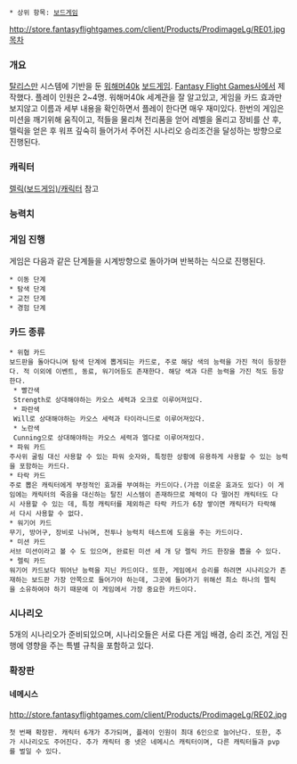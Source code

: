  * 상위 항목: [[보드게임]]
http://store.fantasyflightgames.com/client/Products/ProdimageLg/RE01.jpg
[[목차]]
=== 개요 ===
[[탈리스만]] 시스템에 기반을 둔 [[워해머40k]] [[보드게임]]. [[Fantasy Flight Games]]사에서 제작했다. 플레이 인원은 2~4명.
워해머40k 세계관을 잘 알고있고, 게임을 카드 효과만 보지않고 이름과 세부 내용을 확인하면서 플레이 한다면 매우 재미있다.
한번의 게임은 미션을 깨기위해 움직이고, 적들을 물리쳐 전리품을 얻어 레벨을 올리고 장비를 산 후, 렐릭을 얻은 후 워프 깊숙히 들어가서 주어진 시나리오 승리조건을 달성하는 방향으로 진행된다.
=== 캐릭터 ===
[[렐릭(보드게임)/캐릭터]] 참고
=== 능력치 ===
=== 게임 진행 ===
게임은 다음과 같은 단계들을 시계방향으로 돌아가며 반복하는 식으로 진행된다.
 * 이동 단계
 * 탐색 단계
 * 교전 단계
 * 경험 단계
=== 카드 종류 ===
 * 위협 카드
 보드판을 돌아다니며 탐색 단계에 뽑게되는 카드로, 주로 해당 색의 능력을 가진 적이 등장한다. 적 이외에 이벤트, 동료, 워기어등도 존재한다. 해당 색과 다른 능력을 가진 적도 등장한다.
  * 빨간색
  Strength로 상대해야하는 카오스 세력과 오크로 이루어져있다.
  * 파란색
  Will로 상대해야하는 카오스 세력과 타이라니드로 이루어져있다.
  * 노란색
  Cunning으로 상대해야하는 카오스 세력과 엘다로 이루어져있다.
 * 파워 카드
 주사위 굴림 대신 사용할 수 있는 파워 숫자와, 특정한 상황에 유용하게 사용할 수 있는 능력을 포함하는 카드다.
 * 타락 카드
 주로 뽑은 캐릭터에게 부정적인 효과를 부여하는 카드이다.(가끔 이로운 효과도 있다) 이 게임에는 캐릭터의 죽음을 대신하는 탈진 시스템이 존재하므로 체력이 다 떨어진 캐릭터도 다시 사용할 수 있는 데, 특정 캐릭터를 제외하곤 타락 카드가 6장 쌓이면 캐릭터가 타락해서 다시 사용할 수 없다.
 * 워기어 카드
 무기, 방어구, 장비로 나뉘며, 전투나 능력치 테스트에 도움을 주는 카드이다.
 * 미션 카드
 서브 미션이라고 볼 수 도 있으며, 완료된 미션 세 개 당 렐릭 카드 한장을 뽑을 수 있다.
 * 렐릭 카드
 워기어 카드보다 뛰어난 능력을 지닌 카드이다. 또한, 게임에서 승리를 하려면 시나리오가 존재하는 보드판 가장 안쪽으로 들어가야 하는데, 그곳에 들어가기 위해선 최소 하나의 렐릭을 소유하여야 하기 때문에 이 게임에서 가장 중요한 카드이다.
=== 시나리오 ===
5개의 시나리오가 준비되있으며, 시나리오들은 서로 다른 게임 배경, 승리 조건, 게임 진행에 영향을 주는 특별 규칙을 포함하고 있다. 
=== 확장판 ===
==== 네메시스 ====
http://store.fantasyflightgames.com/client/Products/ProdimageLg/RE02.jpg
 첫 번째 확장판. 캐릭터 6개가 추가되며, 플레이 인원이 최대 6인으로 늘어난다. 또한, 추가 시나리오도 주어진다. 추가 캐릭터 중 넷은 네메시스 캐릭터이며, 다른 캐릭터들과 pvp를 벌일 수 있다. 

